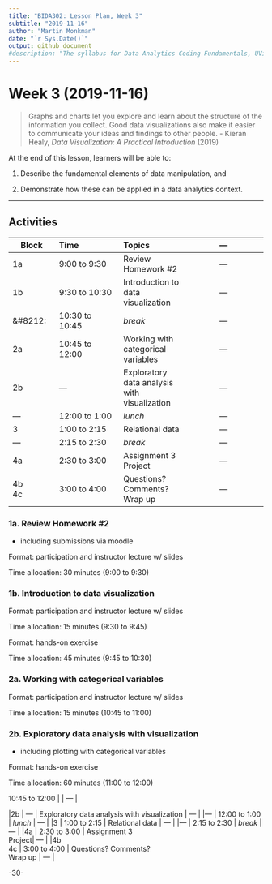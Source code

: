 ```yaml
---
title: "BIDA302: Lesson Plan, Week 3"
subtitle: "2019-11-16"
author: "Martin Monkman"
date: "`r Sys.Date()`"
output: github_document
#description: "The syllabus for Data Analytics Coding Fundamentals, UVic BIDA302"
---
```


# Week 3 (2019-11-16)



> Graphs and charts let you explore and learn about the structure of the information you collect. Good data visualizations also make it easier to communicate your ideas and findings to other people.
> - Kieran Healy, _Data Visualization: A Practical Introduction_ (2019)


At the end of this lesson, learners will be able to:

1. Describe the fundamental elements of data manipulation, and 

2. Demonstrate how these can be applied in a data analytics context.


***

## Activities

| Block      | Time           | Topics  | &#8212; |
|---         |:---            |:---     |:---:  |
|1a          | 9:00 to 9:30   | Review Homework #2  | &#8212; |
|1b          | 9:30 to 10:30  | Introduction to data visualization  | &#8212; |
|&#8212:     | 10:30 to 10:45 | _break_ | &#8212; |
|2a          | 10:45 to 12:00 | Working with categorical variables | &#8212; |
|2b          | &#8212;        | Exploratory data analysis with visualization | &#8212; |
|&#8212;     | 12:00 to 1:00  | _lunch_ | &#8212; |
|3           | 1:00 to 2:15   | Relational data | &#8212; |
|&#8212;     | 2:15 to 2:30   | _break_ | &#8212; |
|4a          | 2:30 to 3:00   | Assignment 3 <br> Project| &#8212; |
|4b <br> 4c  | 3:00 to 4:00   | Questions? Comments? <br> Wrap up | &#8212; |



### 1a. Review Homework #2

* including submissions via moodle

Format: participation and instructor lecture w/ slides

Time allocation: 30 minutes (9:00 to 9:30)


### 1b. Introduction to data visualization

Format: participation and instructor lecture w/ slides

Time allocation: 15 minutes (9:30 to 9:45)

Format: hands-on exercise

Time allocation: 45 minutes (9:45 to 10:30)


### 2a. Working with categorical variables

Format: participation and instructor lecture w/ slides

Time allocation: 15 minutes (10:45 to 11:00)


### 2b. Exploratory data analysis with visualization

* including plotting with categorical variables

Format: hands-on exercise

Time allocation: 60 minutes (11:00 to 12:00)




| 10:45 to 12:00 |  | &#8212; |
|2b          | &#8212;        | Exploratory data analysis with visualization | &#8212; |
|&#8212;     | 12:00 to 1:00  | _lunch_ | &#8212; |
|3           | 1:00 to 2:15   | Relational data | &#8212; |
|&#8212;     | 2:15 to 2:30   | _break_ | &#8212; |
|4a          | 2:30 to 3:00   | Assignment 3 <br> Project| &#8212; |
|4b <br> 4c  | 3:00 to 4:00   | Questions? Comments? <br> Wrap up | &#8212; |



-30-
